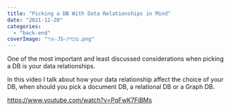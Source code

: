 ```yaml
---
title: "Picking a DB With Data Relationships in Mind"
date: "2021-12-20"
categories: 
  - "back-end"
coverImage: "איך-JS-עובדת.png"
---
```


One of the most important and least discussed considerations when picking a DB is your data relationships.

In this video I talk about how your data relationship affect the choice of your DB, when should you pick a document DB, a relational DB or a Graph DB.

https://www.youtube.com/watch?v=PqFwK7FiBMs

